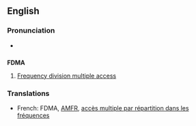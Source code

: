 ==English==

===Pronunciation===
*{{audio|en-us-FDMA.ogg|Audio (US)}}

==={{initialism}}===
'''FDMA'''
# [[Frequency division multiple access]]

===Translations===
*French: FDMA, [[AMFR]], [[accès multiple par répartition dans les fréquences]]